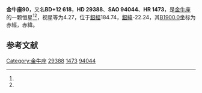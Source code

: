 {{Starbox begin
| name = 金牛座90
}}
{{Starbox observe
| epoch = [[J2000.0|J2000.0]]
| constell = [[金牛座|金牛座]]<ref name=SIMBAD>{{cite web
 | url=http://simbad.u-strasbg.fr/simbad/sim-id?Ident=HR+1473
 | title=Pulsating variable Star
 | publisher=Centre de Données astronomiques de Strasbourg
 | work=SIMBAD
 | accessdate=2012-07-13
 | archive-date=2016-03-18
 | archive-url=https://web.archive.org/web/20160318164717/http://simbad.u-strasbg.fr/simbad/sim-id?Ident=HR+1473
 | dead-url=no
 }}</ref><ref name=DATA>{{cite web
 | url=http://vizier.u-strasbg.fr/viz-bin/VizieR-5?-out.add=.&-source=5050&-corr=PK=HR&-out.max=9999&HR=1473
 | title=VizieR Detailed Page
 | accessdate=2012-07-13
 | archive-date=2016-03-04
 | archive-url=https://web.archive.org/web/20160304212428/http://vizier.u-strasbg.fr/viz-bin/VizieR-5?-out.add=.&-source=5050&-corr=PK=HR&-out.max=9999&HR=1473
 | dead-url=no
 }}</ref>
| 星官 = 
| ra = {{RA|4|38|9.5}}<ref name=SIMBAD /><ref name=DATA />
| dec = {{DEC|+12|30|39}}<ref name=SIMBAD /><ref name=DATA />
| appmag_v = 4.27<ref name=SIMBAD /><ref name=DATA />
}}
{{Starbox character
| class = A6V<ref name=SIMBAD /><ref name=DATA />
| b-v = 0.12<ref name=SIMBAD /><ref name=DATA />
| u-b = 0.13<ref name=SIMBAD /><ref name=DATA />
| r-i = 0.05<ref name=SIMBAD /><ref name=DATA />
| variable = 
}}
{{Starbox astrometry
| radial_v = 0.13
| prop_mo_ra = 45
| parallax = 0.024
| p_error = 
}}
{{Starbox catalog
| names =BD+12 618，[[SAO星表|SAO]] 94044，[[HD星表|HD]] 29388，[[HR星表|HR]] 1473}}
{{Starbox reference |Simbad=HR+1473}}
{{Starbox end}}

'''金牛座90'''，又名'''BD+12 618'''，'''HD 29388'''、'''SAO 94044'''、'''HR 1473'''，是[[金牛座|金牛座]]的一颗恒星<ref name=SIMBAD /><ref name=DATA />，视星等为4.27，位于[[銀道座標系|銀經]]184.74，[[銀道座標系|銀緯]]-22.24，其[[B1900.0|B1900.0]]坐标为赤經{{RA|4|32|34}}，赤緯{{DEC|+12|-22.24|37}}。

== 参考文献 ==
{{reflist}}

{{star-stub}}

{{金牛座恒星}}
{{星官|天节|8|0}}
[[Category:金牛座|Category:金牛座]]
[[Category:HD和HDE天體|29388]]
[[Category:HR天體|1473]]
[[Category:SAO天體|94044]]